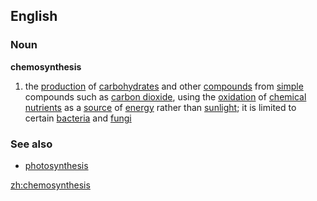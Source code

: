 ==English==
===Noun===
{{wikipedia}}
'''chemosynthesis'''
# the [[production]] of [[carbohydrate]]s and other [[compound]]s from [[simple]] compounds such as [[carbon dioxide]], using the [[oxidation]] of [[chemical]] [[nutrient]]s as a [[source]] of [[energy]] rather than [[sunlight]]; it is limited to certain [[bacteria]] and [[fungi]]
===See also===
*[[photosynthesis]]

[[zh:chemosynthesis]]